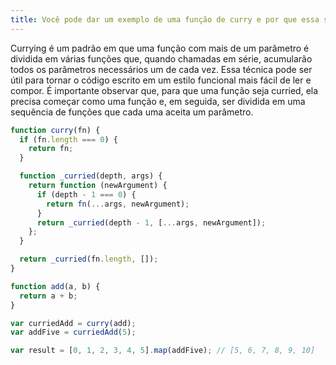 ```yaml
---
title: Você pode dar um exemplo de uma função de curry e por que essa sintaxe oferece uma vantagem?
---
```


Currying é um padrão em que uma função com mais de um parâmetro é dividida em várias funções que, quando chamadas em série, acumularão todos os parâmetros necessários um de cada vez. Essa técnica pode ser útil para tornar o código escrito em um estilo funcional mais fácil de ler e compor. É importante observar que, para que uma função seja curried, ela precisa começar como uma função e, em seguida, ser dividida em uma sequência de funções que cada uma aceita um parâmetro.

```js
function curry(fn) {
  if (fn.length === 0) {
    return fn;
  }

  function _curried(depth, args) {
    return function (newArgument) {
      if (depth - 1 === 0) {
        return fn(...args, newArgument);
      }
      return _curried(depth - 1, [...args, newArgument]);
    };
  }

  return _curried(fn.length, []);
}

function add(a, b) {
  return a + b;
}

var curriedAdd = curry(add);
var addFive = curriedAdd(5);

var result = [0, 1, 2, 3, 4, 5].map(addFive); // [5, 6, 7, 8, 9, 10]
```
